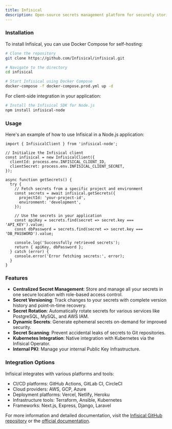```yaml
---
title: Infisical
description: Open-source secrets management platform for securely storing and syncing API keys, database credentials, and configuration across your team and infrastructure.
---
```


### Installation

To install Infisical, you can use Docker Compose for self-hosting:

```sh Terminal
# Clone the repository
git clone https://github.com/Infisical/infisical.git

# Navigate to the directory
cd infisical

# Start Infisical using Docker Compose
docker-compose -f docker-compose.prod.yml up -d
```

For client-side integration in your application:

```sh Terminal
# Install the Infisical SDK for Node.js
npm install infisical-node
```

### Usage

Here's an example of how to use Infisical in a Node.js application:

```tsx infisical-example.tsx
import { InfisicalClient } from 'infisical-node';

// Initialize the Infisical client
const infisical = new InfisicalClient({
  clientId: process.env.INFISICAL_CLIENT_ID,
  clientSecret: process.env.INFISICAL_CLIENT_SECRET,
});

async function getSecrets() {
  try {
    // Fetch secrets from a specific project and environment
    const secrets = await infisical.getSecrets({
      projectId: 'your-project-id',
      environment: 'development',
    });
    
    // Use the secrets in your application
    const apiKey = secrets.find(secret => secret.key === 'API_KEY').value;
    const dbPassword = secrets.find(secret => secret.key === 'DB_PASSWORD').value;
    
    console.log('Successfully retrieved secrets');
    return { apiKey, dbPassword };
  } catch (error) {
    console.error('Error fetching secrets:', error);
  }
}
```

### Features

- <Icon icon="check" iconType="solid" /> **Centralized Secret Management**: Store and manage all your secrets in one secure location with role-based access control.
- <Icon icon="check" iconType="solid" /> **Secret Versioning**: Track changes to your secrets with complete version history and point-in-time recovery.
- <Icon icon="check" iconType="solid" /> **Secret Rotation**: Automatically rotate secrets for various services like PostgreSQL, MySQL, and AWS IAM.
- <Icon icon="check" iconType="solid" /> **Dynamic Secrets**: Generate ephemeral secrets on-demand for improved security.
- <Icon icon="check" iconType="solid" /> **Secret Scanning**: Prevent accidental leaks of secrets to Git repositories.
- <Icon icon="check" iconType="solid" /> **Kubernetes Integration**: Native integration with Kubernetes via the Infisical Operator.
- <Icon icon="check" iconType="solid" /> **Internal PKI**: Manage your internal Public Key Infrastructure.

### Integration Options

Infisical integrates with various platforms and tools:

- CI/CD platforms: GitHub Actions, GitLab CI, CircleCI
- Cloud providers: AWS, GCP, Azure
- Deployment platforms: Vercel, Netlify, Heroku
- Infrastructure tools: Terraform, Ansible, Kubernetes
- Frameworks: Next.js, Express, Django, Laravel

For more information and detailed documentation, visit the [Infisical GitHub repository](https://github.com/Infisical/infisical) or the [official documentation](https://infisical.com/docs).
